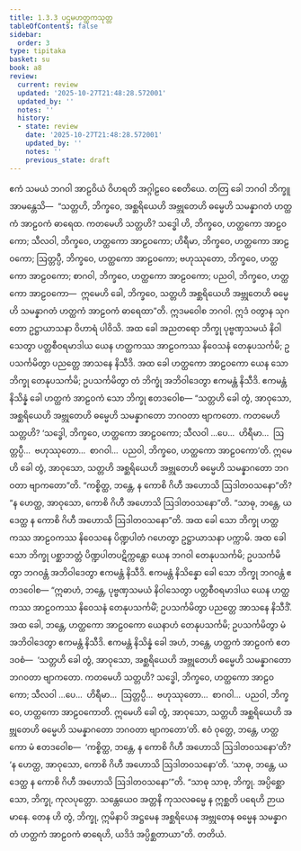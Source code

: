```yaml
---
title: 1.3.3 ပဌမဟတ္ထကသုတ္တ
tableOfContents: false
sidebar:
  order: 3
type: tipitaka
basket: su
book: a8
review:
  current: review
  updated: '2025-10-27T21:48:28.572001'
  updated_by: ''
  notes: ''
  history:
  - state: review
    date: '2025-10-27T21:48:28.572001'
    updated_by: ''
    notes: ''
    previous_state: draft
---
```



<ReviewStatus review={frontmatter.review} showDetails={true} />

<HypothesisAnnotation frontmatter={frontmatter} />

<DynamicBreadcrumb />

<Division number="23" book="a8" e="ch" v="17" p="53">

<Paragraph number="241" book="a8">
ဧကံ သမယံ ဘဂဝါ အာဠဝိယံ ဝိဟရတိ အဂ္ဂါဠဝေ စေတိယေ. တတြ ခေါ ဘဂဝါ ဘိက္ခူ အာမန္တေသိ—  “သတ္တဟိ, ဘိက္ခဝေ, အစ္ဆရိယေဟိ အဗ္ဘုတေဟိ ဓမ္မေဟိ သမန္နာဂတံ ဟတ္ထကံ အာဠဝကံ ဓာရေထ. ကတမေဟိ သတ္တဟိ? သဒ္ဓေါ ဟိ, ဘိက္ခဝေ, ဟတ္ထကော အာဠဝကော; သီလဝါ, ဘိက္ခဝေ, ဟတ္ထကော အာဠဝကော; ဟိရီမာ, ဘိက္ခဝေ, ဟတ္ထကော အာဠဝကော; ဩတ္တပ္ပီ, ဘိက္ခဝေ, ဟတ္ထကော အာဠဝကော; ဗဟုဿုတော, ဘိက္ခဝေ, ဟတ္ထကော အာဠဝကော; စာဂဝါ, ဘိက္ခဝေ, ဟတ္ထကော အာဠဝကော; ပညဝါ, ဘိက္ခဝေ, ဟတ္ထကော အာဠဝကော—  ဣမေဟိ ခေါ, ဘိက္ခဝေ, သတ္တဟိ အစ္ဆရိယေဟိ အဗ္ဘုတေဟိ ဓမ္မေဟိ သမန္နာဂတံ ဟတ္ထကံ အာဠဝကံ ဓာရေထာ”တိ. ဣဒမဝေါစ ဘဂဝါ. ဣဒံ ဝတွာန သုဂတော ဥဋ္ဌာယာသနာ ဝိဟာရံ ပါဝိသိ.
</Paragraph>

<Paragraph number="242" book="a8">
အထ ခေါ အညတရော ဘိက္ခု ပုဗ္ဗဏှသမယံ နိဝါသေတွာ ပတ္တစီဝရမာဒါယ ယေန ဟတ္ထကဿ အာဠဝကဿ နိဝေသနံ တေနုပသင်္ကမိ; ဥပသင်္ကမိတွာ ပညတ္တေ အာသနေ နိသီဒိ. အထ ခေါ ဟတ္ထကော အာဠဝကော ယေန သော ဘိက္ခု တေနုပသင်္ကမိ; ဥပသင်္ကမိတွာ တံ ဘိက္ခုံ အဘိဝါဒေတွာ ဧကမန္တံ နိသီဒိ. ဧကမန္တံ နိသိန္နံ ခေါ ဟတ္ထကံ အာဠဝကံ သော ဘိက္ခု ဧတဒဝေါစ—
</Paragraph>

<Paragraph number="243" book="a8">
“သတ္တဟိ ခေါ တွံ, အာဝုသော, အစ္ဆရိယေဟိ အဗ္ဘုတေဟိ ဓမ္မေဟိ သမန္နာဂတော ဘဂဝတာ ဗျာကတော. ကတမေဟိ သတ္တဟိ? ‘သဒ္ဓေါ, ဘိက္ခဝေ, ဟတ္ထကော အာဠဝကော; သီလဝါ …ပေ…  ဟိရီမာ…  ဩတ္တပ္ပီ…  ဗဟုဿုတော…  စာဂဝါ…  ပညဝါ, ဘိက္ခဝေ, ဟတ္ထကော အာဠဝကော’တိ. ဣမေဟိ ခေါ တွံ, အာဝုသော, သတ္တဟိ အစ္ဆရိယေဟိ အဗ္ဘုတေဟိ ဓမ္မေဟိ သမန္နာဂတော ဘဂဝတာ ဗျာကတော”တိ. “ကစ္စိတ္ထ, ဘန္တေ, န ကောစိ ဂိဟီ အဟောသိ ဩဒါတဝသနော”တိ? “န ဟေတ္ထ, အာဝုသော, ကောစိ ဂိဟီ အဟောသိ ဩဒါတဝသနော”တိ. “သာဓု, ဘန္တေ, ယဒေတ္ထ န ကောစိ ဂိဟီ အဟောသိ ဩဒါတဝသနော”တိ.
</Paragraph>

<Paragraph number="244" book="a8">
အထ ခေါ သော ဘိက္ခု ဟတ္ထကဿ အာဠဝကဿ နိဝေသနေ ပိဏ္ဍပါတံ ဂဟေတွာ ဥဋ္ဌာယာသနာ ပက္ကာမိ. အထ ခေါ သော ဘိက္ခု ပစ္ဆာဘတ္တံ ပိဏ္ဍပါတပဋိက္ကန္တော ယေန ဘဂဝါ တေနုပသင်္ကမိ; ဥပသင်္ကမိတွာ ဘဂဝန္တံ အဘိဝါဒေတွာ ဧကမန္တံ နိသီဒိ. ဧကမန္တံ နိသိန္နော ခေါ သော ဘိက္ခု ဘဂဝန္တံ ဧတဒဝေါစ—
</Paragraph>

<Paragraph number="245" book="a8">
“ဣဓာဟံ, ဘန္တေ, ပုဗ္ဗဏှသမယံ နိဝါသေတွာ ပတ္တစီဝရမာဒါယ ယေန ဟတ္ထကဿ အာဠဝကဿ နိဝေသနံ တေနုပသင်္ကမိံ; ဥပသင်္ကမိတွာ ပညတ္တေ အာသနေ နိသီဒိံ. အထ ခေါ, ဘန္တေ, ဟတ္ထကော အာဠဝကော ယေနာဟံ တေနုပသင်္ကမိ; ဥပသင်္ကမိတွာ မံ အဘိဝါဒေတွာ ဧကမန္တံ နိသီဒိ. ဧကမန္တံ နိသိန္နံ ခေါ အဟံ, ဘန္တေ, ဟတ္ထကံ အာဠဝကံ ဧတဒဝစံ—  ‘သတ္တဟိ ခေါ တွံ, အာဝုသော, အစ္ဆရိယေဟိ အဗ္ဘုတေဟိ ဓမ္မေဟိ သမန္နာဂတော ဘဂဝတာ ဗျာကတော. ကတမေဟိ သတ္တဟိ? သဒ္ဓေါ, ဘိက္ခဝေ, ဟတ္ထကော အာဠဝကော; သီလဝါ …ပေ…  ဟိရီမာ…  ဩတ္တပ္ပီ…  ဗဟုဿုတော…  စာဂဝါ…  ပညဝါ, ဘိက္ခဝေ, ဟတ္ထကော အာဠဝကောတိ. ဣမေဟိ ခေါ တွံ, အာဝုသော, သတ္တဟိ အစ္ဆရိယေဟိ အဗ္ဘုတေဟိ ဓမ္မေဟိ သမန္နာဂတော ဘဂဝတာ ဗျာကတော’တိ.
</Paragraph>

<Paragraph number="246" book="a8">
ဧဝံ ဝုတ္တေ, ဘန္တေ, ဟတ္ထကော မံ ဧတဒဝေါစ—  ‘ကစ္စိတ္ထ, ဘန္တေ, န ကောစိ ဂိဟီ အဟောသိ ဩဒါတဝသနော’တိ? ‘န ဟေတ္ထ, အာဝုသော, ကောစိ ဂိဟီ အဟောသိ ဩဒါတဝသနော’တိ. ‘သာဓု, ဘန္တေ, ယဒေတ္ထ န ကောစိ ဂိဟီ အဟောသိ ဩဒါတဝသနော’”တိ.
</Paragraph>

<Paragraph number="247" book="a8">
“သာဓု သာဓု, ဘိက္ခု. အပ္ပိစ္ဆော သော, ဘိက္ခု, ကုလပုတ္တော. သန္တေယေဝ အတ္တနိ ကုသလဓမ္မေ န ဣစ္ဆတိ ပရေဟိ ဉာယမာနေ. တေန ဟိ တွံ, ဘိက္ခု, ဣမိနာပိ အဋ္ဌမေန အစ္ဆရိယေန အဗ္ဘုတေန ဓမ္မေန သမန္နာဂတံ ဟတ္ထကံ အာဠဝကံ ဓာရေဟိ, ယဒိဒံ အပ္ပိစ္ဆတာယာ”တိ.

</Paragraph>
</Division>

<Paragraph number="248" type="center" book="a8">
တတိယံ.
</Paragraph>